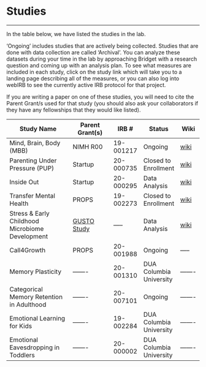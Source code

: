 # Studies 

----------

In the table below, we have listed the studies in the lab. 

‘Ongoing’ includes studies that are actively being collected. Studies that are done with data collection are called ‘Archival’. You can analyze these datasets during your time in the lab by approaching Bridget with a research question and coming up with an analysis plan. To see what measures are included in each study, click on the study link which will take you to a landing page describing all of the measures, or you can also log into webIRB to see the currently active IRB protocol for that project. 

If you are writing a paper on one of these studies, you will need to cite the Parent Grant/s used for that study (you should also ask your collaborators if they have any fellowships that they would like listed).

| Study Name              | Parent Grant(s) | IRB #     | Status  | Wiki |
| ----------------------- | --------------- | --------- | ------- | ------- |
| Mind, Brain, Body (MBB) | NIMH R00        | 19-001217 | Ongoing | [wiki](https://bablab.github.io/wiki_mind_brain_body/) |
| Parenting Under Pressure (PUP) | Startup | 20-000735  | Closed to Enrollment | [wiki](https://bablab.github.io/wiki_parenting_under_pressure/) |
| Inside Out   | Startup         | 20-000295 | Data Analysis | [wiki](https://bablab.github.io/wiki_inside_out/) |
| Transfer Mental Health  | PROPS           | 19-002273 | Closed to Enrollment | [wiki](https://bablab.github.io/wiki_transfer_mental_health/) | 
| Stress & Early Childhood Microbiome Development | [GUSTO Study](http://www.gusto.sg/) |-----| Data Analysis | [wiki](https://bablab.github.io/wiki_gusto/)
| Call4Growth | PROPS           | 20-001988 | Ongoing | -----|
| Memory Plasticity  | -------           | 20-001310 | DUA Columbia University |------- |
| Categorical Memory Retention in Adulthood  | -------           | 20-007101 | Ongoing |------- |
| Emotional Learning for Kids  | -------           | 19-002284  | DUA Columbia University |------- |
| Emotional Eavesdropping in Toddlers  | -------           | 20-000002 | DUA Columbia University |------- |
